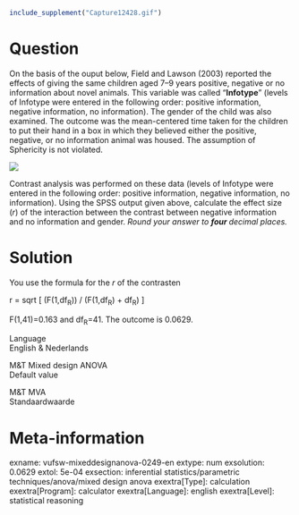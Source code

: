 ```r
include_supplement("Capture12428.gif")
```

Question
========
On the basis of the ouput below, Field and Lawson (2003) reported the
effects of giving the same children aged 7–9 years positive, negative or
no information about novel animals. This variable was called
"**Infotype**" (levels of Infotype were entered in the following order:
positive information, negative information, no information). The gender
of the child was also examined. The outcome was the mean-centered time
taken for the children to put their hand in a box in which they believed
either the positive, negative, or no information animal was housed. The
assumption of Sphericity is not violated.  
  
  
![](Capture12428.gif)

Contrast analysis was performed on these data (levels of Infotype were
entered in the following order: positive information, negative
information, no information). Using the SPSS output given above,
calculate the effect size (*r*) of the interaction between the contrast
between negative information and no information and gender. *Round your
answer to **four **decimal places.*


Solution
========





You use the formula for the *r* of the contrasten  
  
r = sqrt \[ (F(1,df<sub>R</sub>)) / (F(1,df<sub>R</sub>) +
df<sub>R</sub>) \]  
  
F(1,41)=0.163 and df<sub>R</sub>=41. The outcome is 0.0629.





Language  
English & Nederlands

M&T Mixed design ANOVA  
Default value

M&T MVA  
Standaardwaarde

Meta-information
================
exname: vufsw-mixeddesignanova-0249-en
extype: num
exsolution: 0.0629
extol: 5e-04
exsection: inferential statistics/parametric techniques/anova/mixed design anova
exextra[Type]: calculation
exextra[Program]: calculator
exextra[Language]: english
exextra[Level]: statistical reasoning

